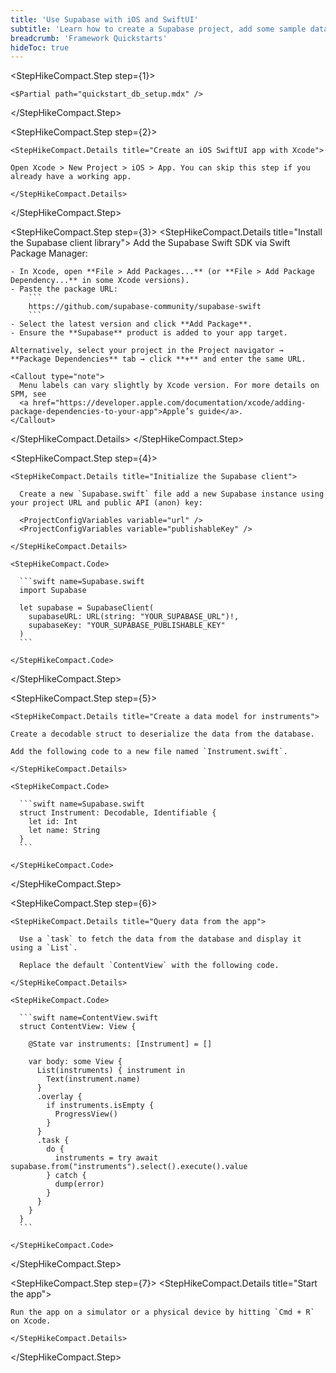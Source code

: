 ```yaml
---
title: 'Use Supabase with iOS and SwiftUI'
subtitle: 'Learn how to create a Supabase project, add some sample data to your database, and query the data from an iOS app.'
breadcrumb: 'Framework Quickstarts'
hideToc: true
---
```


<StepHikeCompact>

  <StepHikeCompact.Step step={1}>

    <$Partial path="quickstart_db_setup.mdx" />

  </StepHikeCompact.Step>

  <StepHikeCompact.Step step={2}>

    <StepHikeCompact.Details title="Create an iOS SwiftUI app with Xcode">

    Open Xcode > New Project > iOS > App. You can skip this step if you already have a working app.

    </StepHikeCompact.Details>

  </StepHikeCompact.Step>

<StepHikeCompact.Step step={3}>
  <StepHikeCompact.Details title="Install the Supabase client library">
    Add the Supabase Swift SDK via Swift Package Manager:

    - In Xcode, open **File > Add Packages...** (or **File > Add Package Dependency...** in some Xcode versions).
    - Paste the package URL:
        ```
        https://github.com/supabase-community/supabase-swift
        ```
    - Select the latest version and click **Add Package**.
    - Ensure the **Supabase** product is added to your app target.

    Alternatively, select your project in the Project navigator → **Package Dependencies** tab → click **+** and enter the same URL.

    <Callout type="note">
      Menu labels can vary slightly by Xcode version. For more details on SPM, see
      <a href="https://developer.apple.com/documentation/xcode/adding-package-dependencies-to-your-app">Apple’s guide</a>.
    </Callout>
  </StepHikeCompact.Details>
</StepHikeCompact.Step>


  <StepHikeCompact.Step step={4}>

    <StepHikeCompact.Details title="Initialize the Supabase client">

      Create a new `Supabase.swift` file add a new Supabase instance using your project URL and public API (anon) key:

      <ProjectConfigVariables variable="url" />
      <ProjectConfigVariables variable="publishableKey" />

    </StepHikeCompact.Details>

    <StepHikeCompact.Code>

      ```swift name=Supabase.swift
      import Supabase

      let supabase = SupabaseClient(
        supabaseURL: URL(string: "YOUR_SUPABASE_URL")!,
        supabaseKey: "YOUR_SUPABASE_PUBLISHABLE_KEY"
      )
      ```

    </StepHikeCompact.Code>

  </StepHikeCompact.Step>

  <StepHikeCompact.Step step={5}>

    <StepHikeCompact.Details title="Create a data model for instruments">

    Create a decodable struct to deserialize the data from the database.

    Add the following code to a new file named `Instrument.swift`.

    </StepHikeCompact.Details>

    <StepHikeCompact.Code>

      ```swift name=Supabase.swift
      struct Instrument: Decodable, Identifiable {
        let id: Int
        let name: String
      }
      ```

    </StepHikeCompact.Code>

  </StepHikeCompact.Step>

  <StepHikeCompact.Step step={6}>

    <StepHikeCompact.Details title="Query data from the app">

      Use a `task` to fetch the data from the database and display it using a `List`.

      Replace the default `ContentView` with the following code.

    </StepHikeCompact.Details>

    <StepHikeCompact.Code>

      ```swift name=ContentView.swift
      struct ContentView: View {

        @State var instruments: [Instrument] = []

        var body: some View {
          List(instruments) { instrument in
            Text(instrument.name)
          }
          .overlay {
            if instruments.isEmpty {
              ProgressView()
            }
          }
          .task {
            do {
              instruments = try await supabase.from("instruments").select().execute().value
            } catch {
              dump(error)
            }
          }
        }
      }
      ```

    </StepHikeCompact.Code>

  </StepHikeCompact.Step>

  <StepHikeCompact.Step step={7}>
    <StepHikeCompact.Details title="Start the app">

    Run the app on a simulator or a physical device by hitting `Cmd + R` on Xcode.

    </StepHikeCompact.Details>

  </StepHikeCompact.Step>

</StepHikeCompact>
